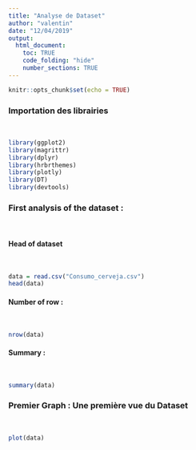 ```yaml
---
title: "Analyse de Dataset"
author: "valentin"
date: "12/04/2019"
output:
  html_document:
    toc: TRUE
    code_folding: "hide"
    number_sections: TRUE
---
```


```r
knitr::opts_chunk$set(echo = TRUE)
```


### Importation des librairies
<br>

```r
library(ggplot2)
library(magrittr)
library(dplyr)
library(hrbrthemes)
library(plotly)
library(DT)
library(devtools)
```

### First analysis of the dataset :
<br>

#### Head of dataset
<br>

```r
data = read.csv("Consumo_cerveja.csv")
head(data)
```

#### Number of row :
<br>

```r
nrow(data)
```

#### Summary :
<br>

```r
summary(data)
```


### Premier Graph : Une première vue du Dataset
<br>

```r
plot(data)
```


